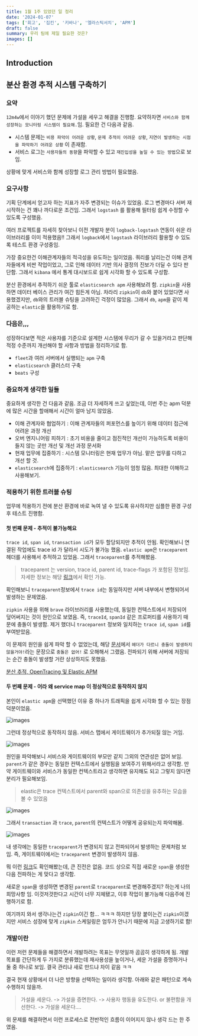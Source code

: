 ```yaml
---
title: 1월 1주 있었던 일 정리
date: '2024-01-07'
tags: ['회고', '집킨', '키바나', '엘라스틱서치', 'APM']
draft: false
summary: 우리 팀에 제일 필요한 것은?
images: []
---
```


## Introduction

<TOCInline toc={props.toc} exclude="Introduction" />

## 분산 환경 추적 시스템 구축하기

### 요약

`12m4w`에서 이야기 했던 문제에 가설을 세우고 해결을 진행함.
요약하자면 `서비스와 함께 성장하는 모니터링 시스템이 필요해.`임.
필요한 건 다음과 같음.

- 시스템 문제는 `비용 파악이 어려운 상황`, `문제 추적이 어려운 상황`, `지연이 발생하는 시점을 파악하기 어려운 상황` 이 존재함.
- 서비스 로그는 `사용자들의 동향`을 파악할 수 있고 `재진입성을 높일 수 있는 방법`으로 보임.

상황에 맞게 서비스와 함께 성장할 로그 관리 방법이 필요했음.

### 요구사항

기획 단계에서 얻고자 하는 지표가 자주 변경되는 이슈가 있었음. 로그 변경마다 서버 재시작하는 건 꽤나 까다로운 조건임.
그래서 `logstash` 를 활용해 필터링 쉽게 수정할 수 있도록 구성했음.

여러 프로젝트를 자세히 찾아보니 이전 개발자 분이 `logback-logstash` 연동이 쉬운 라이브러리를 이미 적용했음!!
그래서 `logback`에서 `logstash` 라이브러리 활용할 수 있도록 테스트 환경 구성중임.

가장 중요한건 이해관계자들의 적극성을 유도하는 일이었음.
쿼리를 날리는건 이해 관계자들에게 비싼 작업이었고, 그로 인해 데이터 기반 의사 결정의 진보가 더딜 수 있다 판단함.
그래서 `kibana` 에서 통계 대시보드로 쉽게 시각화 할 수 있도록 구성함.

분산 환경에서 추적하기 쉬운 툴로 `elasticsearch apm` 사용해보려 함.
`zipkin`을 사용하면 데이터 베이스 관리가 여간 힘든게 아님.
차라리 `zipkin`이 `db`와 붙어 있었다면 사용했겠지만, `db`와의 트러블 슈팅을 고려하긴 걱정이 많았음.
그래서 `db`, `apm`을 같이 제공하는 `elastic`을 활용하기로 함.

### 다음은,,,

성장하다보면 적은 사용자를 기준으로 설계한 시스템에 무리가 갈 수 있을거라고 판단해 적정 수준까지 개선해야 할 사항과 방법을 정리하기로 함.

- `fleet`과 여러 서버에서 실행되는 `apm` 구축
- `elasticsearch` 클러스터 구축
- `beats` 구성

### 중요하게 생각한 일들

중요하게 생각한 건 다음과 같음.
조금 더 자세하게 쓰고 싶었는데, 이번 주는 apm 덕분에 많은 시간을 할애해서 시간이 얼마 남지 않았음.

- 이해 관계자와 협업하기 : 이해 관계자들의 퍼포먼스를 높이기 위해 데이터 접근에 어려운 과정 개선
- 오버 엔지니어링 피하기 : 초기 비용을 줄이고 점진적인 개선이 가능하도록 비용이 들지 않는 곳만 개선 및 개선 과정 문서화
- 현재 업무에 집중하기 : 시스템 모니터링은 현재 업무가 아님. 맡은 업무를 다하고 개선 할 것.
- `elasticsearch`에 집중하기 : `elasticsearch` 기능이 엄청 많음. 최대한 이해하고 사용해보기.

### 적용하기 위한 트러블 슈팅

업무에 적용하기 전에 분산 환경에 바로 녹여 낼 수 있도록 유사하지만 심플한 환경 구성 후 테스트 진행함.

#### 첫 번째 문제 - 추적이 불가능해요

`trace id`, `span id`, `transaction id`가 모두 할당되지만 추적이 안됨.
확인해보니 연결된 작업에도 trace id 가 달라서 시도가 불가능 했음.
`elastic apm`은 `traceparent` 헤더를 사용해서 추적하고 있었음.
그래서 `traceparent`를 추적해봤음.

> traceparent 는 version, trace id, parent id, trace-flags 가 포함된 정보임.
> 자세한 정보는 해당 [링크](https://www.w3.org/TR/trace-context/#traceparent-header)에서 확인 가능.

확인해보니 `traceparent`정보에서 `trace id`는 동일하지만 서버 내부에서 변형되어서 발생하는 문제였음.

`zipkin` 사용을 위해 `brave` 라이브러리를 사용했는데, 동일한 컨텍스트에서 저장되어 덮어써지는 것이 원인으로 보였음.
즉, `traceId`, `spanId` 같은 프로퍼티를 사용하기 때문에 충돌이 발생함.
제거 했더니 `traceparent` 정보와 일치하는 `trace id`, `span id`를 부여받았음.

이 문제의 원인을 쉽게 파악 할 수 없었는데, 해당 [문서](https://www.elastic.co/kr/blog/distributed-tracing-opentracing-and-elastic-apm)에서 `헤더가 다르니 충돌이 발생하지 않을거야!`라는 문장으로 `충돌은 없어!` 로 오해해서 그랬음.
전파되기 위해 서버에 저장되는 순간 충돌이 발생할 거란 상상하지도 못했음.

[분산 추적, OpenTracing 및 Elastic APM](https://www.elastic.co/kr/blog/distributed-tracing-opentracing-and-elastic-apm)

#### 두 번째 문제 - 어라 왜 service map 이 정상적으로 동작하지 않지

본인이 `elastic apm`을 선택했던 이유 중 하나가 트래픽을 쉽게 시각화 할 수 있는 장점 덕분이었음.

![images](/static/images/reminiscence/2024/1m1w/1.png)

그런데 정상적으로 동작하지 않음. 서비스 맵에서 게이트웨이가 추가되질 않는 거임.

![images](/static/images/reminiscence/2024/1m1w/2.png)

원인을 파악해보니 서비스와 게이트웨이의 부모만 같지 그외의 연관성은 없어 보임.
`parent`가 같은 경우는 동일한 컨텍스트에서 실행됨을 보여주기 위해서라고 생각함.
만약 게이트웨이와 서비스가 동일한 컨텍스트라고 생각하면 유지해도 되고 그렇지 않다면 분리가 필요해보임.

> elastic은 trace 컨텍스트에서 parent와 span으로 의존성을 유추하는 모습을 볼 수 있었음

![images](/static/images/reminiscence/2024/1m1w/3.png)

그래서 `transaction` 과 `trace`, `parent`의 컨텍스트가 어떻게 공유되는지 파악해봄.

![images](/static/images/reminiscence/2024/1m1w/4.png)

내 생각에는 동일한 `traceparent`가 변경되지 않고 전파되어서 발생하는 문제처럼 보임.
즉, 게이트웨이에서는 `traceparent` 변경이 발생하지 않음.

뭐 이런 [링크](https://discuss.elastic.co/t/not-support-spring-cloud-gateway/309595)도 확인해봤는데, 큰 진전은 없음.
코드 상으로 직접 새로운 `span`을 생성한 다음 전파하는 게 맞다고 생각함.

새로운 `span`을 생성하면 변경된 `parent`로 `traceparent`로 변경해주겠지? 하는게 나의 희망사항 임.
이것저것한다고 시간이 너무 지체됐고, 이후 작업이 불가능해 다음주에 진행하기로 함.

여기까지 와서 생각나는건 `zipkin`이긴 함... ㅋㅋㅋ
하지만 당장 붙이는건 `zipkin`이겠지만 서비스 성장에 맞게 `zipkin` 스케일링은 엄두가 안나기 때문에 지금 고생하기로 함!

### 개발이란

이런 저런 문제들을 해결하면서 개발하려는 목표는 무엇일까 곰곰히 생각하게 됨.
개발 목표를 간단하게 두 가지로 분류했는데 재사용성을 높이거나, 세운 가설을 증명하거나 둘 중 하나로 보임.
결국 관리냐 새로 만드냐 차이 같음 ㅋㅋ

결국 현재 상황에서 더 나은 방향을 선택하는 일이라 생각함. 아래와 같은 패턴으로 계속 수행하지 않을까.

> 가설을 세운다. -> 가설을 증면한다. -> 사용자 행동을 유도한다. or 불편함을 개선한다. -> 가설을 세운다....

위 문제를 해결하면서 이런 프로세스로 전반적인 흐름이 이어지지 않나 생각 드는 한 주였음.
